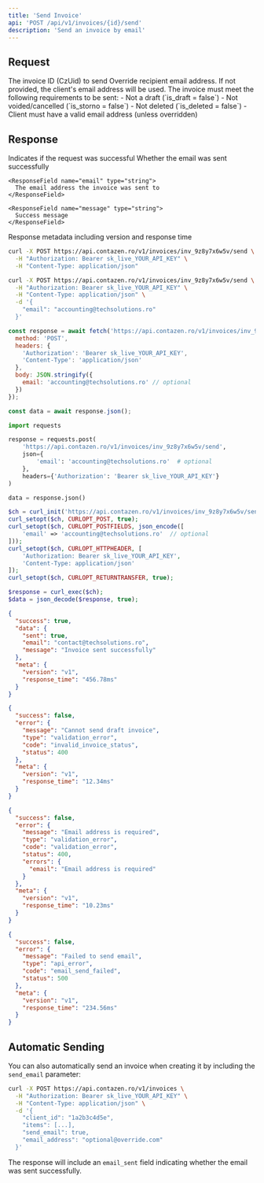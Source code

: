 ```yaml
---
title: 'Send Invoice'
api: 'POST /api/v1/invoices/{id}/send'
description: 'Send an invoice by email'
---
```


## Request

<ParamField path="id" type="string" required>
  The invoice ID (CzUid) to send
</ParamField>

<ParamField body="email" type="string">
  Override recipient email address. If not provided, the client's email address will be used.
</ParamField>

<Note>
  The invoice must meet the following requirements to be sent:
  - Not a draft (`is_draft = false`)
  - Not voided/cancelled (`is_storno = false`)
  - Not deleted (`is_deleted = false`)
  - Client must have a valid email address (unless overridden)
</Note>

## Response

<ResponseField name="success" type="boolean">
  Indicates if the request was successful
</ResponseField>

<ResponseField name="data" type="object">
  <Expandable title="Properties">
    <ResponseField name="sent" type="boolean">
      Whether the email was sent successfully
    </ResponseField>
    
    <ResponseField name="email" type="string">
      The email address the invoice was sent to
    </ResponseField>
    
    <ResponseField name="message" type="string">
      Success message
    </ResponseField>
  </Expandable>
</ResponseField>

<ResponseField name="meta" type="object">
  Response metadata including version and response time
</ResponseField>

<RequestExample>

```bash cURL
curl -X POST https://api.contazen.ro/v1/invoices/inv_9z8y7x6w5v/send \
  -H "Authorization: Bearer sk_live_YOUR_API_KEY" \
  -H "Content-Type: application/json"
```

```bash cURL with Override Email
curl -X POST https://api.contazen.ro/v1/invoices/inv_9z8y7x6w5v/send \
  -H "Authorization: Bearer sk_live_YOUR_API_KEY" \
  -H "Content-Type: application/json" \
  -d '{
    "email": "accounting@techsolutions.ro"
  }'
```

```javascript Node.js
const response = await fetch('https://api.contazen.ro/v1/invoices/inv_9z8y7x6w5v/send', {
  method: 'POST',
  headers: {
    'Authorization': 'Bearer sk_live_YOUR_API_KEY',
    'Content-Type': 'application/json'
  },
  body: JSON.stringify({
    email: 'accounting@techsolutions.ro' // optional
  })
});

const data = await response.json();
```

```python Python
import requests

response = requests.post(
    'https://api.contazen.ro/v1/invoices/inv_9z8y7x6w5v/send',
    json={
        'email': 'accounting@techsolutions.ro'  # optional
    },
    headers={'Authorization': 'Bearer sk_live_YOUR_API_KEY'}
)

data = response.json()
```

```php PHP
$ch = curl_init('https://api.contazen.ro/v1/invoices/inv_9z8y7x6w5v/send');
curl_setopt($ch, CURLOPT_POST, true);
curl_setopt($ch, CURLOPT_POSTFIELDS, json_encode([
    'email' => 'accounting@techsolutions.ro'  // optional
]));
curl_setopt($ch, CURLOPT_HTTPHEADER, [
    'Authorization: Bearer sk_live_YOUR_API_KEY',
    'Content-Type: application/json'
]);
curl_setopt($ch, CURLOPT_RETURNTRANSFER, true);

$response = curl_exec($ch);
$data = json_decode($response, true);
```

</RequestExample>

<ResponseExample>

```json Success Response
{
  "success": true,
  "data": {
    "sent": true,
    "email": "contact@techsolutions.ro",
    "message": "Invoice sent successfully"
  },
  "meta": {
    "version": "v1",
    "response_time": "456.78ms"
  }
}
```

```json Error Response - Draft Invoice
{
  "success": false,
  "error": {
    "message": "Cannot send draft invoice",
    "type": "validation_error",
    "code": "invalid_invoice_status",
    "status": 400
  },
  "meta": {
    "version": "v1",
    "response_time": "12.34ms"
  }
}
```

```json Error Response - No Email
{
  "success": false,
  "error": {
    "message": "Email address is required",
    "type": "validation_error",
    "code": "validation_error",
    "status": 400,
    "errors": {
      "email": "Email address is required"
    }
  },
  "meta": {
    "version": "v1",
    "response_time": "10.23ms"
  }
}
```

```json Error Response - Email Failed
{
  "success": false,
  "error": {
    "message": "Failed to send email",
    "type": "api_error",
    "code": "email_send_failed",
    "status": 500
  },
  "meta": {
    "version": "v1",
    "response_time": "234.56ms"
  }
}
```

</ResponseExample>

## Automatic Sending

You can also automatically send an invoice when creating it by including the `send_email` parameter:

```bash
curl -X POST https://api.contazen.ro/v1/invoices \
  -H "Authorization: Bearer sk_live_YOUR_API_KEY" \
  -H "Content-Type: application/json" \
  -d '{
    "client_id": "1a2b3c4d5e",
    "items": [...],
    "send_email": true,
    "email_address": "optional@override.com"
  }'
```

The response will include an `email_sent` field indicating whether the email was sent successfully.